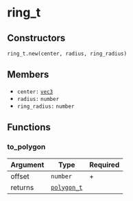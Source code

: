 # ring_t

## Constructors

`ring_t.new(center, radius, ring_radius)`

## Members

- `center:` [`vec3`](/structs/vec3)
- `radius:` `number`
- `ring_radius:` `number`

## Functions

### to_polygon

| Argument | Type                              | Required |
| -------- | --------------------------------- | -------- |
| offset   | `number`                          | +        |
| returns  | [`polygon_t`](/structs/polygon_t) |          |

